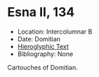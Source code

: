 # Esna II, 134 {-}

<style>
  .col2 {
    columns: 2 300px;         /* number of columns and width in pixels*/
    -webkit-columns: 2 300px; /* chrome, safari */
    -moz-columns: 2 300px;    /* firefox */
    -webkit-column-break-inside: avoid;
    -page-break-inside: avoid;
    -break-inside: avoid;
  }

</style>


- Location: Intercolumnar B
- Date: Domitian
- [Hieroglyphic Text](https://www.ifao.egnet.net/uploads/publications/enligne/Temples-Esna002.pdf#page=316){target="_blank"}
- Bibliography: None


Cartouches of Domitian.